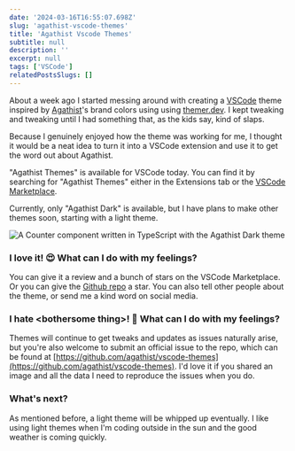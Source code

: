 ```yaml
---
date: '2024-03-16T16:55:07.698Z'
slug: 'agathist-vscode-themes'
title: 'Agathist Vscode Themes'
subtitle: null
description: ''
excerpt: null
tags: ['VSCode']
relatedPostsSlugs: []
---
```



About a week ago I started messing around with creating a [VSCode](https://code.visualstudio.com/) theme inspired by [Agathist](https://agath.ist)'s brand colors using using [themer.dev](https://themer.dev). I kept tweaking and tweaking until I had something that, as the kids say, kind of slaps.

Because I genuinely enjoyed how the theme was working for me, I thought it would be a neat idea to turn it into a VSCode extension and use it to get the word out about Agathist.

"Agathist Themes" is available for VSCode today. You can find it by searching for "Agathist Themes" either in the Extensions tab or the [VSCode Marketplace](https://marketplace.visualstudio.com/items?itemName=agathist.agathist-vscode-themes).

Currently, only "Agathist Dark" is available, but I have plans to make other themes soon, starting with a light theme.

<Image
  alt="A Counter component written in TypeScript with the Agathist Dark theme"
  caption="A Counter component written in TypeScript with the Agathist Dark theme"
  src="/images/agathist-vscode-themes/tsx-example.jpg"
/>

### I love it! 😍 What can I do with my feelings?

You can give it a review and a bunch of stars on the VSCode Marketplace. Or you can give the [Github repo](https://github.com/agathist/vscode-themes) a star. You can also tell other people about the theme, or send me a kind word on social media.

### I hate &lt;bothersome thing&gt;! 😤 What can I do with my feelings?

Themes will continue to get tweaks and updates as issues naturally arise, but you're also welcome to submit an official issue to the repo, which can be found at [https://github.com/agathist/vscode-themes](https://github.com/agathist/vscode-themes). I'd love it if you shared an image and all the data I need to reproduce the issues when you do.

### What's next?

As mentioned before, a light theme will be whipped up eventually. I like using light themes when I'm coding outside in the sun and the good weather is coming quickly.
